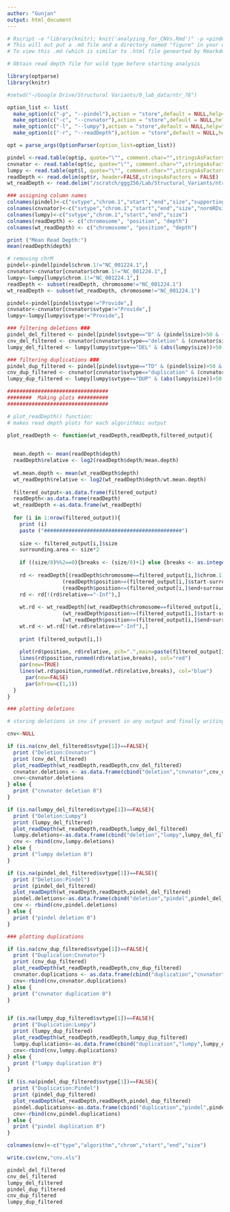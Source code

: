 ```yaml
---
author: "Gunjan"
output: html_document
---
```


```r
# Rscript -e "library(knitr); knit('analyzing_for_CNVs.Rmd')" -p <pindel output .txt> -c <cnvnator output .txt> -l <lumpy output .txt> -r <read depth .txt file>
# This will out put a .md file and a directory named "figure" in your working directory
# To view this .md (which is similar to .html file genearted by Rmarkdown, make sure that the .html and corresponding "figures" folder is in the same directory

# Obtain read depth file for wild type before starting analysis

```

```r
library(optparse)
library(knitr)

#setwd("~/Google Drive/Structural Variants/0_lab_data/ntr_78")

option_list <- list(
  make_option(c("-p", "--pindel"),action = "store",default = NULL,help="pindel file"),
  make_option(c("-c", "--cnvnator"),action = "store",default = NULL,help="cnvnator file"),
  make_option(c("-l", "--lumpy"),action = "store",default = NULL,help="lumpy file"),
  make_option(c("-r", "--readDepth"),action = "store",default = NULL,help="read depth file"))

opt = parse_args(OptionParser(option_list=option_list))

pindel <-read.table(opt$p, quote="\"", comment.char="",stringsAsFactors = FALSE)
cnvnator <- read.table(opt$c, quote="\"", comment.char="",stringsAsFactors = FALSE)
lumpy <- read.table(opt$l, quote="\"", comment.char="",stringsAsFactors = FALSE)
readDepth <- read.delim(opt$r, header=FALSE,stringsAsFactors = FALSE)
wt_readDepth <- read.delim("/scratch/ggg256/Lab/Structural_Variants/ntr_data/ntr_1/ntr_1_RD.txt", header=FALSE,stringsAsFactors = FALSE)

### assigning column names
colnames(pindel)<-c("svtype","chrom.1","start","end","size","supporting.reads")
colnames(cnvnator)<-c("svtype","chrom.1","start","end","size","normRDsignal")
colnames(lumpy)<-c("svtype","chrom.1","start","end","size")
colnames(readDepth) <- c("chromosome", "position", "depth")
colnames(wt_readDepth) <- c("chromosome", "position", "depth")

print ("Mean Read Depth:")
mean(readDepth$depth)

# removing chrM
pindel<-pindel[pindel$chrom.1!="NC_001224.1",]
cnvnator<-cnvnator[cnvnator$chrom.1!="NC_001224.1",]
lumpy<-lumpy[lumpy$chrom.1!="NC_001224.1",]
readDepth <- subset(readDepth, chromosome!="NC_001224.1")
wt_readDepth <- subset(wt_readDepth, chromosome!="NC_001224.1")

pindel<-pindel[pindel$svtype!="Provide",]
cnvnator<-cnvnator[cnvnator$svtype!="Provide",]
lumpy<-lumpy[lumpy$svtype!="Provide",]

```


```r
### filtering deletions ###
pindel_del_filtered <- pindel[pindel$svtype=="D" & (pindel$size)>50 & (pindel$supporting.reads)>10 , ]
cnv_del_filtered <- cnvnator[cnvnator$svtype=="deletion" & (cnvnator$size)>50 & (cnvnator$normRDsignal) < 0.2 ,]
lumpy_del_filtered <- lumpy[lumpy$svtype=="DEL" & (abs(lumpy$size))>50 ,]

### filtering duplications ###
pindel_dup_filtered <- pindel[pindel$svtype=="TD" & (pindel$size)>50 & (pindel$supporting.reads)>10 , ]
cnv_dup_filtered <- cnvnator[cnvnator$svtype=="duplication" & (cnvnator$size)>50 & (cnvnator$normRDsignal) > 1.8 ,]
lumpy_dup_filtered <- lumpy[lumpy$svtype=="DUP" & (abs(lumpy$size))>50 ,]
```


```r
#################################
########  Making plots ##########
#################################

# plot_readDepth() function:
# makes read depth plots for each algorithmic output

plot_readDepth <- function(wt_readDepth,readDepth,filtered_output){
  

  mean.depth <- mean(readDepth$depth)
  readDepth$relative <- log2(readDepth$depth/mean.depth)
  
  wt.mean.depth <- mean(wt_readDepth$depth)
  wt_readDepth$relative <- log2(wt_readDepth$depth/wt.mean.depth)
  
  filtered_output<-as.data.frame(filtered_output)
  readDepth<-as.data.frame(readDepth)
  wt_readDepth <-as.data.frame(wt_readDepth)
  
  for (i in 1:nrow(filtered_output)){
    print (i)
    paste ("#############################################")
    
    size <- filtered_output[i,]$size
    surrounding.area <- size*2
    
    if ((size/8)%%2==0){breaks <- (size/8)+1} else {breaks <- as.integer(size/8)}
 
    rd <- readDepth[(readDepth$chromosome==filtered_output[i,]$chrom.1) &
                  (readDepth$position>=(filtered_output[i,]$start-surrounding.area)) &
                  (readDepth$position<=(filtered_output[i,]$end+surrounding.area)) ,]
    rd <- rd[!(rd$relative=="-Inf"),]
      
    wt.rd <- wt_readDepth[(wt_readDepth$chromosome==filtered_output[i,]$chrom.1) &
                  (wt_readDepth$position>=(filtered_output[i,]$start-surrounding.area)) &
                  (wt_readDepth$position<=(filtered_output[i,]$end+surrounding.area)) ,]
    wt.rd <- wt.rd[!(wt.rd$relative=="-Inf"),]
     
    print (filtered_output[i,])
      
    plot(rd$position, rd$relative, pch=".",main=paste(filtered_output[i,]$svtype, filtered_output[i,]$chrom.1, filtered_output[i,]$start, filtered_output[i,]$end), xlab="position", ylab="log2(relative value)")
    lines(rd$position,runmed(rd$relative,breaks), col="red")
    par(new=TRUE)
    lines(wt.rd$position,runmed(wt.rd$relative,breaks), col="blue")
      par(new=FALSE)
      par(mfrow=c(1,1))
  }
}

```



```r
### plotting deletions

# storing deletions in cnv if present in any output and finally writing to cnv.xls

cnv<-NULL

if (is.na(cnv_del_filtered$svtype[1])==FALSE){
  print ("Deletion:Cnvnator")
  print (cnv_del_filtered)
  plot_readDepth(wt_readDepth,readDepth,cnv_del_filtered)
  cnvnator.deletions <- as.data.frame(cbind("deletion","cnvnator",cnv_del_filtered$chrom.1,cnv_del_filtered$start,cnv_del_filtered$end,cnv_del_filtered$size))
  cnv<-cnvnator.deletions
} else {
  print ("cnvnator deletion 0")
}

if (is.na(lumpy_del_filtered$svtype[1])==FALSE){
  print ("Deletion:Lumpy")
  print (lumpy_del_filtered)
  plot_readDepth(wt_readDepth,readDepth,lumpy_del_filtered)
  lumpy.deletions<-as.data.frame(cbind("deletion","lumpy",lumpy_del_filtered$chrom.1,lumpy_del_filtered$start,lumpy_del_filtered$end,lumpy_del_filtered$size))
  cnv <- rbind(cnv,lumpy.deletions)
} else {
  print ("lumpy deletion 0")
}

if (is.na(pindel_del_filtered$svtype[1])==FALSE){
  print ("Deletion:Pindel")
  print (pindel_del_filtered)
  plot_readDepth(wt_readDepth,readDepth,pindel_del_filtered)
  pindel.deletions<-as.data.frame(cbind("deletion","pindel",pindel_del_filtered$chrom.1,pindel_del_filtered$start,pindel_del_filtered$end,pindel_del_filtered$size))
  cnv <- rbind(cnv,pindel.deletions)
} else {
  print ("pindel deletion 0")
}

### plotting duplications

if (is.na(cnv_dup_filtered$svtype[1])==FALSE){
  print ("Duplication:Cnvnator")
  print (cnv_dup_filtered)
  plot_readDepth(wt_readDepth,readDepth,cnv_dup_filtered)
  cnvnator.duplications <- as.data.frame(cbind("duplication","cnvnator",cnv_dup_filtered$chrom.1,cnv_dup_filtered$start,cnv_dup_filtered$end,cnv_dup_filtered$size))
  cnv<-rbind(cnv,cnvnator.duplications)
} else {
  print ("cnvnator duplication 0")
}


if (is.na(lumpy_dup_filtered$svtype[1])==FALSE){
  print ("Duplication:Lumpy")
  print (lumpy_dup_filtered)
  plot_readDepth(wt_readDepth,readDepth,lumpy_dup_filtered)
  lumpy.duplications<-as.data.frame(cbind("duplication","lumpy",lumpy_dup_filtered$chrom.1,lumpy_dup_filtered$start,lumpy_dup_filtered$end,lumpy_dup_filtered$size))
  cnv<-rbind(cnv,lumpy.duplications)
} else {
  print ("lumpy duplication 0")
}

if (is.na(pindel_dup_filtered$svtype[1])==FALSE){
  print ("Duplication:Pindel")
  print (pindel_dup_filtered)
  plot_readDepth(wt_readDepth,readDepth,pindel_dup_filtered)
  pindel.duplications<-as.data.frame(cbind("duplication","pindel",pindel_dup_filtered$chrom.1,pindel_dup_filtered$start,pindel_dup_filtered$end,pindel_dup_filtered$size))
  cnv<-rbind(cnv,pindel.duplications)
} else {
  print ("pindel duplication 0")
}

colnames(cnv)<-c("type","algorithm","chrom","start","end","size")

write.csv(cnv,"cnv.xls")

```

```r
pindel_del_filtered
cnv_del_filtered
lumpy_del_filtered
pindel_dup_filtered
cnv_dup_filtered
lumpy_dup_filtered
```


